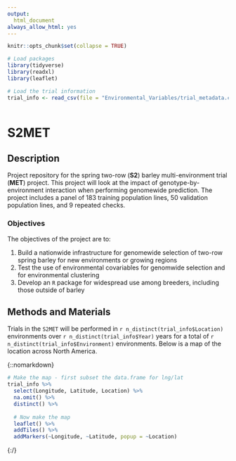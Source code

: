 ```yaml
---
output: 
  html_document
always_allow_html: yes
---
```


<!-- README.md is generated from README.Rmd. Please edit that file -->  

```r
knitr::opts_chunk$set(collapse = TRUE)

# Load packages
library(tidyverse)
library(readxl)
library(leaflet)

# Load the trial information
trial_info <- read_csv(file = "Environmental_Variables/trial_metadata.csv")
  

```

# S2MET

## Description

Project repository for the spring two-row (**S2**) barley multi-environment trial (**MET**) project. This project will look at the impact of genotype-by-environment interaction when performing genomewide prediction. The project includes a panel of 183 training population lines, 50 validation population lines, and 9 repeated checks.

### Objectives

The objectives of the project are to:

1. Build a nationwide infrastructure for genomewide selection of two-row spring barley for new environments or growing regions
2. Test the use of environmental covariables for genomwide selection and for environmental clustering
3. Develop an `R` package for widespread use among breeders, including those outside of barley


## Methods and Materials

Trials in the `S2MET` will be performed in `r n_distinct(trial_info$Location)` environments over `r n_distinct(trial_info$Year)` years for a total of `r n_distinct(trial_info$Environment)` environments. Below is a map of the location across North America.

{::nomarkdown}

```r

# Make the map - first subset the data.frame for lng/lat
trial_info %>%
  select(Longitude, Latitude, Location) %>%
  na.omit() %>%
  distinct() %>%
  
  # Now make the map
  leaflet() %>%
  addTiles() %>%
  addMarkers(~Longitude, ~Latitude, popup = ~Location)

```

{:/}
